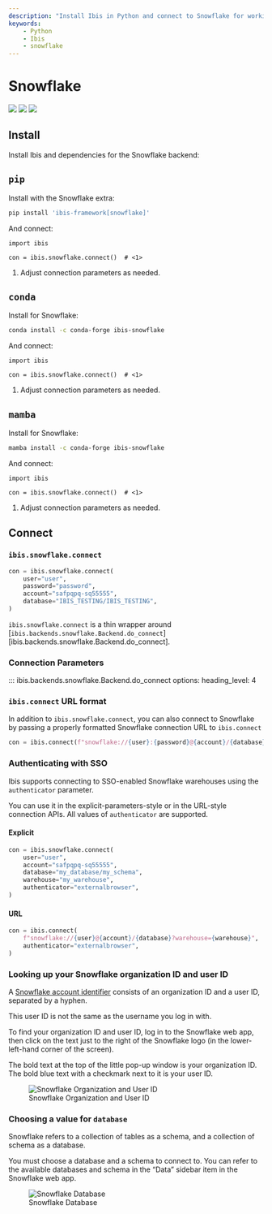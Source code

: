 ```yaml
---
description: "Install Ibis in Python and connect to Snowflake for working with in a pandas-like dataframe library"
keywords:
    - Python
    - Ibis
    - snowflake
---
```


# Snowflake

![](https://img.shields.io/badge/memtables-native-green?style=flat-square) ![](https://img.shields.io/badge/inputs-Snowflake tables | CSV | JSON | Parquet-blue?style=flat-square) ![](https://img.shields.io/badge/outputs-Snowflake tables | CSV | pandas | Parquet | PyArrow-orange?style=flat-square)

## Install

Install Ibis and dependencies for the Snowflake backend:

::: {.panel-tabset}

## `pip`

Install with the Snowflake extra:

```.bash
pip install 'ibis-framework[snowflake]'
```

And connect:

```.python
import ibis

con = ibis.snowflake.connect()  # <1>
```

1. Adjust connection parameters as needed.

## `conda`

Install for Snowflake:

```.bash
conda install -c conda-forge ibis-snowflake
```

And connect:

```.python
import ibis

con = ibis.snowflake.connect()  # <1>
```

1. Adjust connection parameters as needed.

## `mamba`

Install for Snowflake:

```.bash
mamba install -c conda-forge ibis-snowflake
```

And connect:

```.python
import ibis

con = ibis.snowflake.connect()  # <1>
```

1. Adjust connection parameters as needed.

:::

## Connect

### `ibis.snowflake.connect`

```python
con = ibis.snowflake.connect(
    user="user",
    password="password",
    account="safpqpq-sq55555",
    database="IBIS_TESTING/IBIS_TESTING",
)
```

::: {.callout-note}
`ibis.snowflake.connect` is a thin wrapper around [`ibis.backends.snowflake.Backend.do_connect`][ibis.backends.snowflake.Backend.do_connect].
:::

### Connection Parameters

<!-- prettier-ignore-start -->
::: ibis.backends.snowflake.Backend.do_connect
    options:
      heading_level: 4
<!-- prettier-ignore-end -->

### `ibis.connect` URL format

In addition to `ibis.snowflake.connect`, you can also connect to Snowflake by
passing a properly formatted Snowflake connection URL to `ibis.connect`

```python
con = ibis.connect(f"snowflake://{user}:{password}@{account}/{database}")
```

### Authenticating with SSO

Ibis supports connecting to SSO-enabled Snowflake warehouses using the `authenticator` parameter.

You can use it in the explicit-parameters-style or in the URL-style connection
APIs. All values of `authenticator` are supported.

#### Explicit

```python
con = ibis.snowflake.connect(
    user="user",
    account="safpqpq-sq55555",
    database="my_database/my_schema",
    warehouse="my_warehouse",
    authenticator="externalbrowser",
)
```

#### URL

```python
con = ibis.connect(
    f"snowflake://{user}@{account}/{database}?warehouse={warehouse}",
    authenticator="externalbrowser",
)
```

### Looking up your Snowflake organization ID and user ID

A [Snowflake account
identifier](https://docs.snowflake.com/en/user-guide/admin-account-identifier#format-1-preferred-account-name-in-your-organization)
consists of an organization ID and a user ID, separated by a hyphen.

::: {.callout-note}
This user ID is not the same as the username you log in with.
:::

To find your organization ID and user ID, log in to the Snowflake web app, then
click on the text just to the right of the Snowflake logo (in the
lower-left-hand corner of the screen).

The bold text at the top of the little pop-up window is your organization ID.
The bold blue text with a checkmark next to it is your user ID.

![Snowflake Organization and User ID](./images/snowflake_org_user.png)

### Choosing a value for `database`

Snowflake refers to a collection of tables as a schema, and a collection of schema as a database.

You must choose a database and a schema to connect to. You can refer to the
available databases and schema in the "Data" sidebar item in the Snowflake web
app.

![Snowflake Database](./images/snowflake_database.png)
